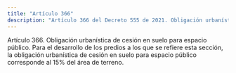 ```yaml
---
title: "Artículo 366"
description: "Artículo 366 del Decreto 555 de 2021. Obligación urbanística de cesión en suelo para espacio público."
---
```


Artículo 366. Obligación urbanística de cesión en suelo para espacio público. Para el desarrollo de los predios a los que se refiere esta sección, la obligación urbanística de cesión en suelo para espacio público corresponde al 15% del área de terreno.